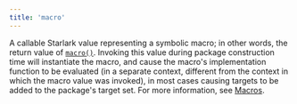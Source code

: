 ```yaml
---
title: 'macro'
---
```




A callable Starlark value representing a symbolic macro; in other words, the return value of
[`macro()`](../globals/bzl.html#macro). Invoking this value during package
construction time will instantiate the macro, and cause the macro's implementation function to be
evaluated (in a separate context, different from the context in which the macro value was invoked),
in most cases causing targets to be added to the package's target set. For more information, see
[Macros](https://bazel.build/extending/macros).
